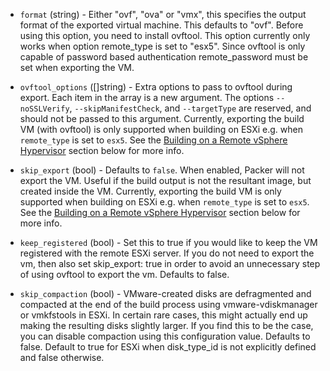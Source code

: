 <!-- Code generated from the comments of the ExportConfig struct in builder/vmware/common/export_config.go; DO NOT EDIT MANUALLY -->

- `format` (string) - Either "ovf", "ova" or "vmx", this specifies the output
  format of the exported virtual machine. This defaults to "ovf".
  Before using this option, you need to install ovftool. This option
  currently only works when option remote_type is set to "esx5".
  Since ovftool is only capable of password based authentication
  remote_password must be set when exporting the VM.

- `ovftool_options` ([]string) - Extra options to pass to ovftool during export. Each item in the array
  is a new argument. The options `--noSSLVerify`, `--skipManifestCheck`,
  and `--targetType` are reserved, and should not be passed to this
  argument. Currently, exporting the build VM (with ovftool) is only
  supported when building on ESXi e.g. when `remote_type` is set to
  `esx5`. See the [Building on a Remote vSphere
  Hypervisor](/docs/builders/vmware-iso.html#building-on-a-remote-vsphere-hypervisor)
  section below for more info.

- `skip_export` (bool) - Defaults to `false`. When enabled, Packer will not export the VM. Useful
  if the build output is not the resultant image, but created inside the
  VM. Currently, exporting the build VM is only supported when building on
  ESXi e.g. when `remote_type` is set to `esx5`. See the [Building on a
  Remote vSphere
  Hypervisor](/docs/builders/vmware-iso.html#building-on-a-remote-vsphere-hypervisor)
  section below for more info.

- `keep_registered` (bool) - Set this to true if you would like to keep
  the VM registered with the remote ESXi server. If you do not need to export
  the vm, then also set skip_export: true in order to avoid an unnecessary
  step of using ovftool to export the vm. Defaults to false.

- `skip_compaction` (bool) - VMware-created disks are defragmented and
  compacted at the end of the build process using vmware-vdiskmanager or
  vmkfstools in ESXi. In certain rare cases, this might actually end up
  making the resulting disks slightly larger. If you find this to be the case,
  you can disable compaction using this configuration value. Defaults to
  false. Default to true for ESXi when disk_type_id is not explicitly
  defined and false otherwise.
